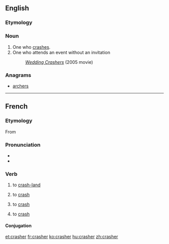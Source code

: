 ==English==

===Etymology===
{{suffix|crash|er}}

===Noun===
{{en-noun}}

# One who [[crash]]es.
# One who attends an event without an invitation
#: ''[[w:Wedding Crashers|Wedding Crashers]]'' (2005 movie)

===Anagrams===
* [[archers#English|archers]]

----

==French==

===Etymology===
From {{etyl|en|fr}} {{term|crash|lang=en}}

===Pronunciation===
* {{IPA| /kʁa.ʃe/|lang=fr}}
* {{homophones|lang=fr|cracher}}

===Verb===
{{fr-verb}}

# {{context|of an aircraft|lang=fr}} to [[crash-land]]
# {{context|of a vehicle|lang=fr}} to [[crash]]
# {{context|economics|lang=fr}} to [[crash]]
# {{context|computing|lang=fr}} to [[crash]]

====Conjugation====
{{fr-conj-er|crash|avoir}}

[[et:crasher]]
[[fr:crasher]]
[[ko:crasher]]
[[hu:crasher]]
[[zh:crasher]]